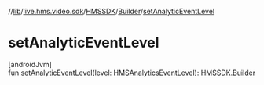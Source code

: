 //[lib](../../../../index)/[live.hms.video.sdk](../../index)/[HMSSDK](../index)/[Builder](index)/[setAnalyticEventLevel](set-analytic-event-level)

# setAnalyticEventLevel

[androidJvm]\
fun [setAnalyticEventLevel](set-analytic-event-level)(level: [HMSAnalyticsEventLevel](../../../live.hms.video.sdk.models.enums/-h-m-s-analytics-event-level/index)): [HMSSDK.Builder](index)

